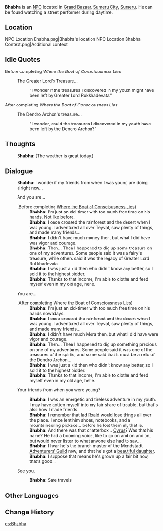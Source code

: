 {{Character Infobox
|type             = NPC
|image            = NPC Bhabha.png
|region           = Sumeru
|affiliation      = 
|title            = Rich Businessman
|ancestry         = <!-- Clan/family -->
|father           = 
|mother           = 
|spouse           = 
|sibling          = 
|child            = 
|relative         = 
|voiceEN          = 
|voiceCN          = 
|voiceJP          = 
|dialoguereward   = 
}}
'''Bhabha''' is an [[NPC]] located in [[Grand Bazaar]], [[Sumeru City]], [[Sumeru]]. He can be found watching a street performer during daytime.

==Location==
<gallery>
NPC Location Bhabha.png|Bhabha's location
NPC Location Bhabha Context.png|Additional context
</gallery>
<!--
==Profile==
''(To be added.)''

===Personality===
''(To be added.)''

===Appearance===
''(To be added.)''

==Quests and Events==
{{Quests and Events}}
-->
==Idle Quotes==
;Before completing ''Where the Boat of Consciousness Lies''
{{Dialogue start}}
: {{DIcon|Idle}} The Greater Lord's Treasure...
:: {{A|VO Bhabha 01.ogg}} "I wonder if the treasures I discovered in my youth might have been left by Greater Lord Rukkhadevata."
{{Dialogue end}}

;After completing ''Where the Boat of Consciousness Lies''
{{Dialogue start}}
: {{DIcon|Idle}} The Dendro Archon's treasure...
:: {{A|VO Bhabha 02.ogg}} "I wonder, could the treasures I discovered in my youth have been left by the Dendro Archon?"
{{Dialogue end}}

==Thoughts==
{{All Schemes to Know Explanation|name=Bhabha}}
:{{A|VO Bhabha All Schemes to Know 01.ogg}} '''Bhabha:''' (The weather is great today.)

==Dialogue==
{{Dialogue start}}
:'''Bhabha:''' I wonder if my friends from when I was young are doing alright now...
:{{DIcon}} And you are...
:;(Before completing [[Where the Boat of Consciousness Lies]])
::'''Bhabha:''' I'm just an old-timer with too much free time on his hands. Not like before.
::'''Bhabha:''' I once crossed the rainforest and the desert when I was young. I adventured all over Teyvat, saw plenty of things, and made many friends...
::'''Bhabha:''' I didn't have much money then, but what I did have was vigor and courage.
::'''Bhabha:''' Then... Then I happened to dig up some treasure on one of my adventures. Some people said it was a fairy's treasure, while others said it was the legacy of Greater Lord Rukkhadevata...
::'''Bhabha:''' I was just a kid then who didn't know any better, so I sold it to the highest bidder.
::'''Bhabha:''' Thanks to that income, I'm able to clothe and feed myself even in my old age, hehe.
:{{DIcon}} You are...
:;(After completing Where the Boat of Consciousness Lies)
::'''Bhabha:''' I'm just an old-timer with too much free time on his hands nowadays.
::'''Bhabha:''' I once crossed the rainforest and the desert when I was young. I adventured all over Teyvat, saw plenty of things, and made many friends...
::'''Bhabha:''' I didn't have much Mora then, but what I did have were vigor and courage.
::'''Bhabha:''' Then... Then I happened to dig up something precious on one of my adventures. Some people said it was one of the treasures of the spirits, and some said that it must be a relic of the Dendro Archon...
::'''Bhabha:''' I was just a kid then who didn't know any better, so I sold it to the highest bidder.
::'''Bhabha:''' Thanks to that income, I'm able to clothe and feed myself even in my old age, hehe.
:{{DIcon}} Your friends from when you were young?
::'''Bhabha:''' I was an energetic and tireless adventure in my youth. I may have gotten myself into my fair share of trouble, but that's also how I made friends.
::'''Bhabha:''' I remember that lad [[Roald]] would lose things all over the place. I once lent him shoes, notebooks, and a mountaineering pickaxe... before he lost them all, that is.
::'''Bhabha:''' And there was that chatterbox... [[Cyrus]]? Was that his name? He had a booming voice, like to go on and on and on, but would never listen to what anyone else had to say...
::'''Bhabha:''' I hear he's the branch master of the Mondstadt [[Adventurers' Guild]] now, and that he's got a [[Marjorie|beautiful daughter]].
::'''Bhabha:''' I suppose that means he's grown up a fair bit now, that's good...
:{{DIcon}} See you.
::'''Bhabha:''' Safe travels.
{{Dialogue end}}
<!--
==Event Dialogue==
===Event Name===
{{Dialogue start}}
:'''{{subst:PAGENAME}}:'''
{{Dialogue end}}

==Trivia==
* 
-->
==Other Languages==
{{Other Languages
|default_hidden = 1
|en      = Bhabha
|zhs     = 巴巴
|zhs_rm  = Bābā
|zht     = 巴巴
|zht_rm  = Bābā
|ja      = バーバ
|ja_rm   = Baaba
|ko      = 바바
|ko_rm   = Baba
|es      = Bhabha
|fr      = Bhabha
|ru      = Бхабха
|th      = Bhabha
|vi      = Bhabha
|de      = Bhabha
|id      = Bhabha
|pt      = Bhabha
|tr      = Bhabha
|it      = Bhabha
}}

==Change History==
{{Change History|3.0}}

[[es:Bhabha]]